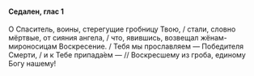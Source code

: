 #### Седален, глас 1

О Спаситель, воины, стерегущие гробницу Твою, / стали, словно мёртвые, от сияния ангела, / что, явившись, возвещал жёнам-мироносицам Воскресение. / Тебя мы прославляем — Победителя Смерти, / и к Тебе припада́ем — // Воскресшему из гроба, единому Богу нашему!

